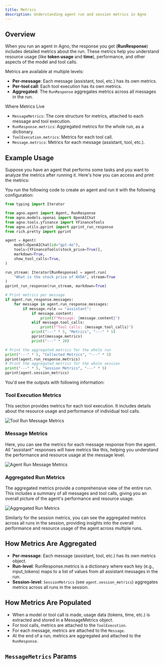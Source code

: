 ```yaml
---
title: Metrics
description: Understanding agent run and session metrics in Agno
---
```


## Overview
When you run an agent in Agno, the response you get (**RunResponse**) includes detailed metrics about the run. These metrics help you understand resource usage (like **token usage** and **time**), performance, and other aspects of the model and tool calls.

Metrics are available at multiple levels:
- **Per-message**: Each message (assistant, tool, etc.) has its own metrics.
- **Per-tool call**: Each tool execution has its own metrics.
- **Aggregated**: The `RunResponse` aggregates metrics across all messages in the run.

<Note>
Where Metrics Live

- `MessageMetrics`: The core structure for metrics, attached to each message and tool execution.
- `RunResponse.metrics`: Aggregated metrics for the whole run, as a dictionary.
- `ToolExecution.metrics`: Metrics for each tool call.
- `Message.metrics`: Metrics for each message (assistant, tool, etc.).
</Note>

## Example Usage
Suppose you have an agent that performs some tasks and you want to analyze the metrics after running it. Here's how you can access and print the metrics:

You run the following code to create an agent and run it with the following configuration:
```python
from typing import Iterator

from agno.agent import Agent, RunResponse
from agno.models.openai import OpenAIChat
from agno.tools.yfinance import YFinanceTools
from agno.utils.pprint import pprint_run_response
from rich.pretty import pprint

agent = Agent(
    model=OpenAIChat(id="gpt-4o"),
    tools=[YFinanceTools(stock_price=True)],
    markdown=True,
    show_tool_calls=True,
)

run_stream: Iterator[RunResponse] = agent.run(
    "What is the stock price of NVDA", stream=True
)
pprint_run_response(run_stream, markdown=True)

# Print metrics per message
if agent.run_response.messages:
    for message in agent.run_response.messages:
        if message.role == "assistant":
            if message.content:
                print(f"Message: {message.content}")
            elif message.tool_calls:
                print(f"Tool calls: {message.tool_calls}")
            print("---" * 5, "Metrics", "---" * 5)
            pprint(message.metrics)
            print("---" * 20)

# Print the aggregated metrics for the whole run
print("---" * 5, "Collected Metrics", "---" * 5)
pprint(agent.run_response.metrics)
# Print the aggregated metrics for the whole session
print("---" * 5, "Session Metrics", "---" * 5)
pprint(agent.session_metrics)
```

You'd see the outputs with following information:
### Tool Execution Metrics

This section provides metrics for each tool execution. It includes details about the resource usage and performance of individual tool calls.

![Tool Run Message Metrics](../images/tools-run-message-metrics.png)

### Message Metrics

Here, you can see the metrics for each message response from the agent. All "assistant" responses will have metrics like this, helping you understand the performance and resource usage at the message level.

![Agent Run Message Metrics](../images/agent-run-message-metrics.png)

### Aggregated Run Metrics

The aggregated metrics provide a comprehensive view of the entire run. This includes a summary of all messages and tool calls, giving you an overall picture of the agent's performance and resource usage.

![Aggregated Run Metrics](../images/agent-run-aggregated-metrics.png)

Similarly for the session metrics, you can see the aggregated metrics across all runs in the session, providing insights into the overall performance and resource usage of the agent across multiple runs.

## How Metrics Are Aggregated
- **Per-message**: Each message (assistant, tool, etc.) has its own metrics object.
- **Run-level**: RunResponse.metrics is a dictionary where each key (e.g., input_tokens) maps to a list of values from all assistant messages in the run.
- **Session-level**: `SessionMetrics` (see `agent.session_metrics`) aggregates metrics across all runs in the session.

## How Metrics Are Populated
- When a model or tool call is made, usage data (tokens, time, etc.) is extracted and stored in a MessageMetrics object.
- For tool calls, metrics are attached to the `ToolExecution`.
- For each message, metrics are attached to the `Message`.
- At the end of a run, metrics are aggregated and attached to the `RunResponse`.

## `MessageMetrics` Params
<Snippet file="message_metrics_params.mdx" />